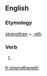 ==English==

===Etymology===
[[strengthen]] + [[-eth]]

===Verb===
{{infl|en|verb form}}

# {{archaic third-person singular of|strengthen}}

[[fr:strengtheneth]]